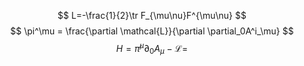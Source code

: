 \section{Gauge theory}
$$
  L=-\frac{1}{2}\tr F_{\mu\nu}F^{\mu\nu}
$$
$$
  \pi^\mu  = \frac{\partial \mathcal{L}}{\partial \partial_0A^i_\mu}
$$
$$
  H = \dot{\pi}^\mu\partial_0 A_\mu -\mathcal{L}=
$$